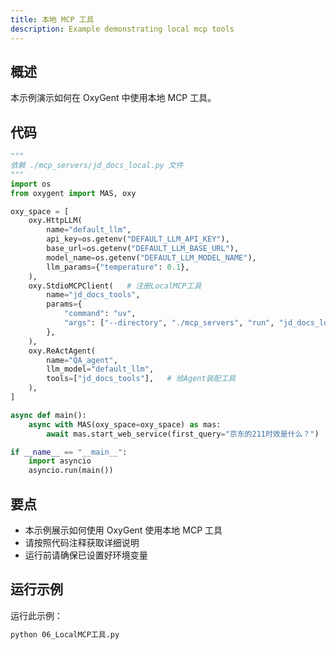 ```yaml
---
title: 本地 MCP 工具
description: Example demonstrating local mcp tools
---
```


## 概述

本示例演示如何在 OxyGent 中使用本地 MCP 工具。

## 代码

```python
"""
依赖 ./mcp_servers/jd_docs_local.py 文件
"""
import os
from oxygent import MAS, oxy

oxy_space = [
    oxy.HttpLLM(
        name="default_llm",
        api_key=os.getenv("DEFAULT_LLM_API_KEY"),
        base_url=os.getenv("DEFAULT_LLM_BASE_URL"),
        model_name=os.getenv("DEFAULT_LLM_MODEL_NAME"),
        llm_params={"temperature": 0.1},
    ),
    oxy.StdioMCPClient(   # 注册LocalMCP工具
        name="jd_docs_tools",
        params={
            "command": "uv",
            "args": ["--directory", "./mcp_servers", "run", "jd_docs_local.py"],
        },
    ),
    oxy.ReActAgent(
        name="QA_agent",
        llm_model="default_llm",
        tools=["jd_docs_tools"],   # 给Agent装配工具
    ),
]

async def main():
    async with MAS(oxy_space=oxy_space) as mas:
        await mas.start_web_service(first_query="京东的211时效是什么？")

if __name__ == "__main__":
    import asyncio
    asyncio.run(main())
```

## 要点

- 本示例展示如何使用 OxyGent 使用本地 MCP 工具
- 请按照代码注释获取详细说明
- 运行前请确保已设置好环境变量

## 运行示例

运行此示例：

```bash
python 06_LocalMCP工具.py
```
